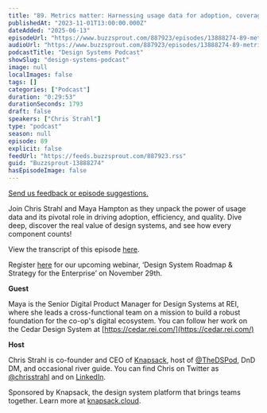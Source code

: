 ```yaml
---
title: "89. Metrics matter: Harnessing usage data for adoption, coverage, efficiency, and quality with Maya Hampton at REI"
publishedAt: "2023-11-01T13:00:00.000Z"
dateAdded: "2025-06-13"
episodeUrl: "https://www.buzzsprout.com/887923/episodes/13888274-89-metrics-matter-harnessing-usage-data-for-adoption-coverage-efficiency-and-quality-with-maya-hampton-at-rei.mp3"
audioUrl: "https://www.buzzsprout.com/887923/episodes/13888274-89-metrics-matter-harnessing-usage-data-for-adoption-coverage-efficiency-and-quality-with-maya-hampton-at-rei.mp3"
podcastTitle: "Design Systems Podcast"
showSlug: "design-systems-podcast"
image: null
localImages: false
tags: []
categories: ["Podcast"]
duration: "0:29:53"
durationSeconds: 1793
draft: false
speakers: ["Chris Strahl"]
type: "podcast"
season: null
episode: 89
explicit: false
feedUrl: "https://feeds.buzzsprout.com/887923.rss"
guid: "Buzzsprout-13888274"
hasEpisodeImage: false
---
```

[Send us feedback or episode suggestions.](https://www.buzzsprout.com/twilio/text_messages/887923/open_sms)

Join Chris Strahl and Maya Hampton as they unpack the power of usage data and its pivotal role in driving adoption, efficiency, and quality. Dive deep, discover the real value of design systems, and see how every component counts!

View the transcript of this episode [here](https://docs.google.com/document/d/1Co6cpLFfu72a3-nzf4F6TLOatIhHv3OU/edit).

Register [here](https://knapsack-cloud.zoom.us/webinar/register/WN_QBEWtAfSQ9WWy_AGaW086w#/registration) for our upcoming webinar, ‘Design System Roadmap & Strategy for the Enterprise’ on November 29th. 

**Guest**

Maya is the Senior Digital Product Manager for Design Systems at REI, where she leads a cross-functional team on a mission to build a robust foundation for the co-op's digital ecosystem. You can follow her work on the Cedar Design System at [https://cedar.rei.com/](https://cedar.rei.com/)

**Host**

Chris Strahl is co-founder and CEO of [Knapsack](https://www.knapsack.cloud/), host of [@TheDSPod](https://twitter.com/thedspod), DnD DM, and occasional river guide. You can find Chris on Twitter as [@chrisstrahl](https://twitter.com/chrisstrahl) and on [LinkedIn](https://www.linkedin.com/in/chrisstrahl/).

Sponsored by Knapsack, the design system platform that brings teams together. Learn more at [knapsack.cloud](https://www.knapsack.cloud/?utm_source=podcast).
